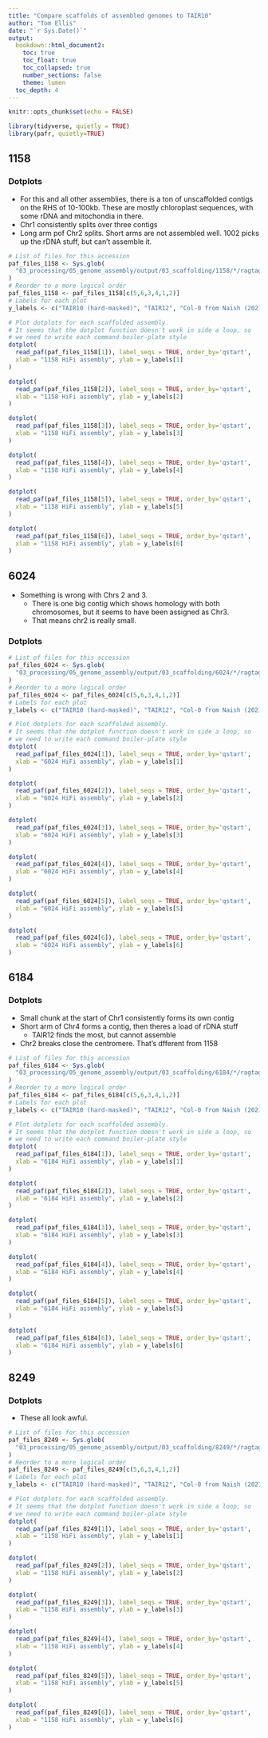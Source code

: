 ```yaml
---
title: "Compare scaffolds of assembled genomes to TAIR10"
author: "Tom Ellis"
date: "`r Sys.Date()`"
output:
  bookdown::html_document2:
    toc: true
    toc_float: true
    toc_collapsed: true
    number_sections: false
    theme: lumen
  toc_depth: 4
---
```


```r
knitr::opts_chunk$set(echo = FALSE)

library(tidyverse, quietly = TRUE)
library(pafr, quietly=TRUE)
```

## 1158

### Dotplots

* For this and all other assemblies, there is a ton of unscaffolded contigs on the RHS of 10-100kb. These are mostly chloroplast sequences, with some rDNA and mitochondia in there.
* Chr1 consistently splits over three contigs
* Long arm pof Chr2 splits. Short arms are not assembled well. 1002 picks up the rDNA stuff, but can't assemble it.

```r
# List of files for this accession
paf_files_1158 <- Sys.glob(
  "03_processing/05_genome_assembly/output/03_scaffolding/1158/*/ragtag.scaffold.asm.paf"
)
# Reorder to a more logical order
paf_files_1158 <- paf_files_1158[c(5,6,3,4,1,2)]
# Labels for each plot
y_labels <- c("TAIR10 (hard-masked)", "TAIR12", "Col-0 from Naish (2021)", "CLR assembly", "1002 Hifi assembly", "8334 HiFi assembly")

# Plot dotplots for each scaffolded assembly.
# It seems that the dotplot function doesn't work in side a loop, so 
# we need to write each command boiler-plate style
dotplot(
  read_paf(paf_files_1158[1]), label_seqs = TRUE, order_by='qstart',
  xlab = "1158 HiFi assembly", ylab = y_labels[1]
)

dotplot(
  read_paf(paf_files_1158[2]), label_seqs = TRUE, order_by='qstart',
  xlab = "1158 HiFi assembly", ylab = y_labels[2]
)

dotplot(
  read_paf(paf_files_1158[3]), label_seqs = TRUE, order_by='qstart',
  xlab = "1158 HiFi assembly", ylab = y_labels[3]
)

dotplot(
  read_paf(paf_files_1158[4]), label_seqs = TRUE, order_by='qstart',
  xlab = "1158 HiFi assembly", ylab = y_labels[4]
)

dotplot(
  read_paf(paf_files_1158[5]), label_seqs = TRUE, order_by='qstart',
  xlab = "1158 HiFi assembly", ylab = y_labels[5]
)

dotplot(
  read_paf(paf_files_1158[6]), label_seqs = TRUE, order_by='qstart',
  xlab = "1158 HiFi assembly", ylab = y_labels[6]
)
```

## 6024

* Something is wrong with Chrs 2 and 3.
  * There is one big contig which shows homology with both chromosomes, but it seems to have been assigned as Chr3.
  * That means chr2 is really small.

### Dotplots

```r
# List of files for this accession
paf_files_6024 <- Sys.glob(
  "03_processing/05_genome_assembly/output/03_scaffolding/6024/*/ragtag.scaffold.asm.paf"
)
# Reorder to a more logical order
paf_files_6024 <- paf_files_6024[c(5,6,3,4,1,2)]
# Labels for each plot
y_labels <- c("TAIR10 (hard-masked)", "TAIR12", "Col-0 from Naish (2021)", "CLR assembly", "1002 Hifi assembly", "8334 HiFi assembly")

# Plot dotplots for each scaffolded assembly.
# It seems that the dotplot function doesn't work in side a loop, so 
# we need to write each command boiler-plate style
dotplot(
  read_paf(paf_files_6024[1]), label_seqs = TRUE, order_by='qstart',
  xlab = "6024 HiFi assembly", ylab = y_labels[1]
)

dotplot(
  read_paf(paf_files_6024[2]), label_seqs = TRUE, order_by='qstart',
  xlab = "6024 HiFi assembly", ylab = y_labels[2]
)

dotplot(
  read_paf(paf_files_6024[3]), label_seqs = TRUE, order_by='qstart',
  xlab = "6024 HiFi assembly", ylab = y_labels[3]
)

dotplot(
  read_paf(paf_files_6024[4]), label_seqs = TRUE, order_by='qstart',
  xlab = "6024 HiFi assembly", ylab = y_labels[4]
)

dotplot(
  read_paf(paf_files_6024[5]), label_seqs = TRUE, order_by='qstart',
  xlab = "6024 HiFi assembly", ylab = y_labels[5]
)

dotplot(
  read_paf(paf_files_6024[6]), label_seqs = TRUE, order_by='qstart',
  xlab = "6024 HiFi assembly", ylab = y_labels[6]
)
```

## 6184

### Dotplots

* Small chunk at the start of Chr1 consistently forms its own contig
* Short arm of Chr4 forms a contig, then theres a load of rDNA stuff
  * TAIR12 finds the most, but cannot assemble
* Chr2 breaks close the centromere. That's dfferent from 1158


```r
# List of files for this accession
paf_files_6184 <- Sys.glob(
  "03_processing/05_genome_assembly/output/03_scaffolding/6184/*/ragtag.scaffold.asm.paf"
)
# Reorder to a more logical order
paf_files_6184 <- paf_files_6184[c(5,6,3,4,1,2)]
# Labels for each plot
y_labels <- c("TAIR10 (hard-masked)", "TAIR12", "Col-0 from Naish (2021)", "CLR assembly", "1002 Hifi assembly", "8334 HiFi assembly")

# Plot dotplots for each scaffolded assembly.
# It seems that the dotplot function doesn't work in side a loop, so 
# we need to write each command boiler-plate style
dotplot(
  read_paf(paf_files_6184[1]), label_seqs = TRUE, order_by='qstart',
  xlab = "6184 HiFi assembly", ylab = y_labels[1]
)

dotplot(
  read_paf(paf_files_6184[2]), label_seqs = TRUE, order_by='qstart',
  xlab = "6184 HiFi assembly", ylab = y_labels[2]
)

dotplot(
  read_paf(paf_files_6184[3]), label_seqs = TRUE, order_by='qstart',
  xlab = "6184 HiFi assembly", ylab = y_labels[3]
)

dotplot(
  read_paf(paf_files_6184[4]), label_seqs = TRUE, order_by='qstart',
  xlab = "6184 HiFi assembly", ylab = y_labels[4]
)

dotplot(
  read_paf(paf_files_6184[5]), label_seqs = TRUE, order_by='qstart',
  xlab = "6184 HiFi assembly", ylab = y_labels[5]
)

dotplot(
  read_paf(paf_files_6184[6]), label_seqs = TRUE, order_by='qstart',
  xlab = "6184 HiFi assembly", ylab = y_labels[6]
)
```
  
## 8249

### Dotplots

* These all look awful.

```r
# List of files for this accession
paf_files_8249 <- Sys.glob(
  "03_processing/05_genome_assembly/output/03_scaffolding/8249/*/ragtag.scaffold.asm.paf"
)
# Reorder to a more logical order
paf_files_8249 <- paf_files_8249[c(5,6,3,4,1,2)]
# Labels for each plot
y_labels <- c("TAIR10 (hard-masked)", "TAIR12", "Col-0 from Naish (2021)", "CLR assembly", "1002 Hifi assembly", "8334 HiFi assembly")

# Plot dotplots for each scaffolded assembly.
# It seems that the dotplot function doesn't work in side a loop, so 
# we need to write each command boiler-plate style
dotplot(
  read_paf(paf_files_8249[1]), label_seqs = TRUE, order_by='qstart',
  xlab = "1158 HiFi assembly", ylab = y_labels[1]
)

dotplot(
  read_paf(paf_files_8249[2]), label_seqs = TRUE, order_by='qstart',
  xlab = "1158 HiFi assembly", ylab = y_labels[2]
)

dotplot(
  read_paf(paf_files_8249[3]), label_seqs = TRUE, order_by='qstart',
  xlab = "1158 HiFi assembly", ylab = y_labels[3]
)

dotplot(
  read_paf(paf_files_8249[4]), label_seqs = TRUE, order_by='qstart',
  xlab = "1158 HiFi assembly", ylab = y_labels[4]
)

dotplot(
  read_paf(paf_files_8249[5]), label_seqs = TRUE, order_by='qstart',
  xlab = "1158 HiFi assembly", ylab = y_labels[5]
)

dotplot(
  read_paf(paf_files_8249[6]), label_seqs = TRUE, order_by='qstart',
  xlab = "1158 HiFi assembly", ylab = y_labels[6]
)
```
  
